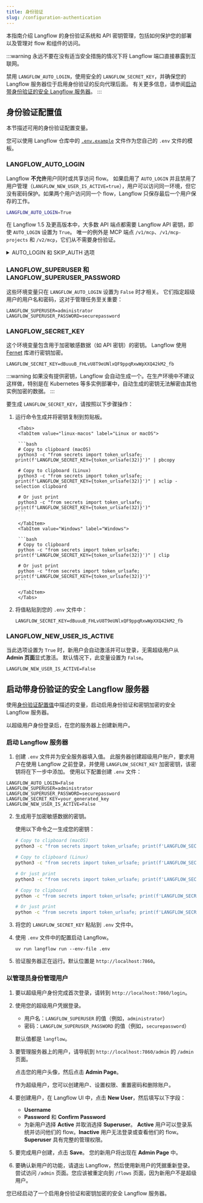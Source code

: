```yaml
---
title: 身份验证
slug: /configuration-authentication
---
```



本指南介绍 Langflow 的身份验证系统和 API 密钥管理，包括如何保护您的部署以及管理对 flow 和组件的访问。

:::warning
永远不要在没有适当安全措施的情况下将 Langflow 端口直接暴露到互联网。

禁用 `LANGFLOW_AUTO_LOGIN`，使用安全的 `LANGFLOW_SECRET_KEY`，并确保您的 Langflow 服务器位于启用身份验证的反向代理后面。
有关更多信息，请参阅[启动带身份验证的安全 Langflow 服务器](#start-a-secure-langflow-server-with-authentication)。
:::

## 身份验证配置值

本节描述可用的身份验证配置变量。

您可以使用 Langflow 仓库中的 [`.env.example`](https://github.com/langflow-ai/langflow/blob/main/.env.example) 文件作为您自己的 `.env` 文件的模板。

### LANGFLOW_AUTO_LOGIN

Langflow **不允许**用户同时或共享访问 flow。
如果启用了 `AUTO_LOGIN` 并且禁用了用户管理（`LANGFLOW_NEW_USER_IS_ACTIVE=true`），用户可以访问同一环境，但它没有密码保护。如果两个用户访问同一个 flow，Langflow 只保存最后一个用户保存的工作。

```bash
LANGFLOW_AUTO_LOGIN=True
```

在 Langflow 1.5 及更高版本中，大多数 API 端点都需要 Langflow API 密钥，即使 `AUTO_LOGIN` 设置为 `True`。
唯一的例外是 MCP 端点 `/v1/mcp`、`/v1/mcp-projects` 和 `/v2/mcp`，它们从不需要身份验证。

<details>
<summary>AUTO_LOGIN 和 SKIP_AUTH 选项</summary>

在 Langflow 1.5 之前的版本中，如果 `LANGFLOW_AUTO_LOGIN=true`，则 Langflow 会自动以超级用户身份登录用户，无需身份验证。
在这种情况下，API 请求不需要 Langflow API 密钥。

在 Langflow 1.5 版本中，您可以设置 `LANGFLOW_SKIP_AUTH_AUTO_LOGIN=true` 和 `LANGFLOW_AUTO_LOGIN=true` 来跳过 API 请求的身份验证。
但是，`LANGFLOW_SKIP_AUTH_AUTO_LOGIN` 选项将在未来版本中被移除。
</details>

### LANGFLOW_SUPERUSER 和 LANGFLOW_SUPERUSER_PASSWORD

这些环境变量只在 `LANGFLOW_AUTO_LOGIN` 设置为 `False` 时才相关。
它们指定超级用户的用户名和密码，这对于管理任务至关重要：

```text
LANGFLOW_SUPERUSER=administrator
LANGFLOW_SUPERUSER_PASSWORD=securepassword
```

### LANGFLOW_SECRET_KEY

这个环境变量包含用于加密敏感数据（如 API 密钥）的密钥。
Langflow 使用 [Fernet](https://pypi.org/project/cryptography/) 库进行密钥加密。

```text
LANGFLOW_SECRET_KEY=dBuuuB_FHLvU8T9eUNlxQF9ppqRxwWpXXQ42kM2_fb
```

:::warning
如果没有提供密钥，Langflow 会自动生成一个。在生产环境中不建议这样做，特别是在 Kubernetes 等多实例部署中，自动生成的密钥无法解密由其他实例加密的数据。
:::

要生成 `LANGFLOW_SECRET_KEY`，请按照以下步骤操作：

1. 运行命令生成并将密钥复制到剪贴板。

        <Tabs>
        <TabItem value="linux-macos" label="Linux or macOS">

        ```bash
        # Copy to clipboard (macOS)
        python3 -c "from secrets import token_urlsafe; print(f'LANGFLOW_SECRET_KEY={token_urlsafe(32)}')" | pbcopy

        # Copy to clipboard (Linux)
        python3 -c "from secrets import token_urlsafe; print(f'LANGFLOW_SECRET_KEY={token_urlsafe(32)}')" | xclip -selection clipboard

        # Or just print
        python3 -c "from secrets import token_urlsafe; print(f'LANGFLOW_SECRET_KEY={token_urlsafe(32)}')"
        ```

        </TabItem>
        <TabItem value="Windows" label="Windows">

        ```bash
        # Copy to clipboard
        python -c "from secrets import token_urlsafe; print(f'LANGFLOW_SECRET_KEY={token_urlsafe(32)}')" | clip

        # Or just print
        python -c "from secrets import token_urlsafe; print(f'LANGFLOW_SECRET_KEY={token_urlsafe(32)}')"
        ```

        </TabItem>
        </Tabs>

2. 将值粘贴到您的 `.env` 文件中：

    ```text
    LANGFLOW_SECRET_KEY=dBuuuB_FHLvU8T9eUNlxQF9ppqRxwWpXXQ42kM2_fb
    ```

### LANGFLOW_NEW_USER_IS_ACTIVE

当此选项设置为 `True` 时，新用户会自动激活并可以登录，无需超级用户从 **Admin 页面**显式激活。
默认情况下，此变量设置为 `False`。

```text
LANGFLOW_NEW_USER_IS_ACTIVE=False
```

## 启动带身份验证的安全 Langflow 服务器

使用[身份验证配置值](/configuration-authentication#authentication-configuration-values)中描述的变量，启动启用身份验证和密钥加密的安全 Langflow 服务器。

以超级用户身份登录后，在您的服务器上创建新用户。

### 启动 Langflow 服务器

1. 创建 `.env` 文件并为安全服务器填入值。
此服务器创建超级用户账户，要求用户在使用 Langflow 之前登录，并使用 `LANGFLOW_SECRET_KEY` 加密密钥，该密钥将在下一步中添加。
使用以下配置创建 `.env` 文件：

```text
LANGFLOW_AUTO_LOGIN=False
LANGFLOW_SUPERUSER=administrator
LANGFLOW_SUPERUSER_PASSWORD=securepassword
LANGFLOW_SECRET_KEY=your_generated_key
LANGFLOW_NEW_USER_IS_ACTIVE=False
```

2. 生成用于加密敏感数据的密钥。

    使用以下命令之一生成您的密钥：

    <Tabs>
    <TabItem value="linux-macos" label="Linux or macOS">

    ```bash
    # Copy to clipboard (macOS)
    python3 -c "from secrets import token_urlsafe; print(f'LANGFLOW_SECRET_KEY={token_urlsafe(32)}')" | pbcopy

    # Copy to clipboard (Linux)
    python3 -c "from secrets import token_urlsafe; print(f'LANGFLOW_SECRET_KEY={token_urlsafe(32)}')" | xclip -selection clipboard

    # Or just print
    python3 -c "from secrets import token_urlsafe; print(f'LANGFLOW_SECRET_KEY={token_urlsafe(32)}')"
    ```

    </TabItem>
    <TabItem value="Windows" label="Windows">

    ```bash
    # Copy to clipboard
    python -c "from secrets import token_urlsafe; print(f'LANGFLOW_SECRET_KEY={token_urlsafe(32)}')" | clip

    # Or just print
    python -c "from secrets import token_urlsafe; print(f'LANGFLOW_SECRET_KEY={token_urlsafe(32)}')"
    ```

    </TabItem>
    </Tabs>

3. 将您的 `LANGFLOW_SECRET_KEY` 粘贴到 `.env` 文件中。

4. 使用 `.env` 文件中的配置启动 Langflow。

    ```text
    uv run langflow run --env-file .env
    ```

5. 验证服务器正在运行。默认位置是 `http://localhost:7860`。

### 以管理员身份管理用户

1. 要以超级用户身份完成首次登录，请转到 `http://localhost:7860/login`。
2. 使用您的超级用户凭据登录。

    * 用户名：`LANGFLOW_SUPERUSER` 的值（例如，`administrator`）
    * 密码：`LANGFLOW_SUPERUSER_PASSWORD` 的值（例如，`securepassword`）

    默认值都是 `langflow`。

3. 要管理服务器上的用户，请导航到 `http://localhost:7860/admin` 的 `/admin` 页面。

    点击您的用户头像，然后点击 **Admin Page**。

    作为超级用户，您可以创建用户、设置权限、重置密码和删除账户。

4. 要创建用户，在 Langflow UI 中，点击 **New User**，然后填写以下字段：

    * **Username**
    * **Password** 和 **Confirm Password**
    * 为新用户选择 **Active** 并取消选择 **Superuser**。
    **Active** 用户可以登录系统并访问他们的 flow。**Inactive** 用户无法登录或查看他们的 flow。
    **Superuser** 具有完整的管理权限。

5. 要完成用户创建，点击 **Save**。
您的新用户将出现在 **Admin Page** 中。

6. 要确认新用户的功能，请退出 Langflow，然后使用新用户的凭据重新登录。
尝试访问 `/admin` 页面。您应该被重定向到 `/flows` 页面，因为新用户不是超级用户。

您已经启动了一个启用身份验证和密钥加密的安全 Langflow 服务器。